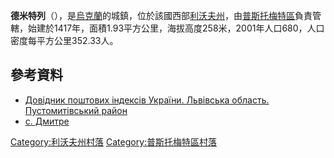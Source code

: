 {{coord|49|35|35|N|23|52|41|E|scale:100000|display=title}}

'''德米特列'''（{{lang-uk|Дмитре}}），是[[烏克蘭|烏克蘭]]的城鎮，位於該國西部[[利沃夫州|利沃夫州]]，由[[普斯托梅特區|普斯托梅特區]]負責管轄，始建於1417年，面積1.93平方公里，海拔高度258米，2001年人口680，人口密度每平方公里352.33人。

==參考資料==
*[http://www.uaidx.com/13/298/index Довідник поштових індексів України. Львівська область. Пустомитівський район] {{Wayback|url=http://www.uaidx.com/13/298/index |date=20161011013019 }}
* [http://w1.c1.rada.gov.ua/pls/z7503/A005?rf7571=20528 с. Дмитре] {{Wayback|url=http://w1.c1.rada.gov.ua/pls/z7503/A005?rf7571=20528 |date=20200921101257 }}

[[Category:利沃夫州村落|Category:利沃夫州村落]]
[[Category:普斯托梅特區村落|Category:普斯托梅特區村落]]


{{Lviv-geo-stub}}
